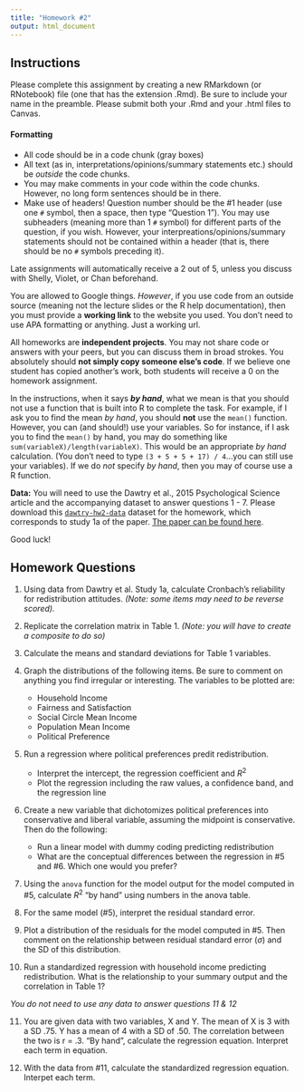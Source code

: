 ```yaml
---
title: "Homework #2"
output: html_document
---
```


## Instructions

Please complete this assignment by creating a new RMarkdown (or RNotebook) file (one that has the extension .Rmd). Be sure to include your name in the preamble. Please submit both your .Rmd and your .html files to Canvas.

#### Formatting

-   All code should be in a code chunk (gray boxes)
-   All text (as in, interpretations/opinions/summary statements etc.) should be *outside* the code chunks.
-   You may make comments in your code within the code chunks. However, no long form sentences should be in there.
-   Make use of headers! Question number should be the \#1 header (use one `#` symbol, then a space, then type "Question 1"). You may use subheaders (meaning more than 1 `#` symbol) for different parts of the question, if you wish. However, your interpreations/opinions/summary statements should not be contained within a header (that is, there should be no `#` symbols preceding it).

Late assignments will automatically receive a 2 out of 5, unless you discuss with Shelly, Violet, or Chan beforehand.

You are allowed to Google things. *However*, if you use code from an outside source (meaning not the lecture slides or the R help documentation), then you must provide a **working link** to the website you used. You don't need to use APA formatting or anything. Just a working url.

All homeworks are **independent projects**. You may not share code or answers with your peers, but you can discuss them in broad strokes. You absolutely should **not simply copy someone else's code**. If we believe one student has copied another's work, both students will receive a 0 on the homework assignment.

In the instructions, when it says ***by hand***, what we mean is that you should not use a function that is built into R to complete the task. For example, if I ask you to find the mean *by hand*, you should **not** use the `mean()` function. However, you can (and should!) use your variables. So for instance, if I ask you to find the `mean()` by hand, you may do something like `sum(variableX)/length(variableX)`. This would be an appropriate *by hand* calculation. (You don't need to type `(3 + 5 + 5 + 17) / 4`...you can still use your variables). If we do *not* specify *by hand*, then you may of course use a R function.

**Data:** You will need to use the Dawtry et al., 2015 Psychological Science article and the accompanying dataset to answer questions 1 - 7. Please download this [`dawtry-hw2-data`](dawtry-hw2-data.csv) dataset for the homework, which corresponds to study 1a of the paper. [The paper can be found here](../readings/Dawtry2015-PS.pdf).

Good luck!

## Homework Questions

1.  Using data from Dawtry et al. Study 1a, calculate Cronbach's reliability for redistribution attitudes. *(Note: some items may need to be reverse scored).*

2.  Replicate the correlation matrix in Table 1. *(Note: you will have to create a composite to do so)*

3.  Calculate the means and standard deviations for Table 1 variables.

4.  Graph the distributions of the following items. Be sure to comment on anything you find irregular or interesting. The variables to be plotted are:

    -   Household Income
    -   Fairness and Satisfaction
    -   Social Circle Mean Income
    -   Population Mean Income
    -   Political Preference

5.  Run a regression where political preferences predit redistribution.

    -   Interpret the intercept, the regression coefficient and $R^2$
    -   Plot the regression including the raw values, a confidence band, and the regression line

6.  Create a new variable that dichotomizes political preferences into conservative and liberal variable, assuming the midpoint is conservative. Then do the following:

    -   Run a linear model with dummy coding predicting redistribution
    -   What are the conceptual differences between the regression in \#5 and \#6. Which one would you prefer?

7.  Using the `anova` function for the model output for the model computed in \#5, calculate $R^2$ "by hand" using numbers in the anova table.

8.  For the same model (\#5), interpret the residual standard error.

9.  Plot a distribution of the residuals for the model computed in \#5. Then comment on the relationship between residual standard error ($\sigma$) and the SD of this distribution.

10. Run a standardized regression with household income predicting redistribution. What is the relationship to your summary output and the correlation in Table 1?

*You do not need to use any data to answer questions 11 & 12*

11. You are given data with two variables, X and Y. The mean of X is 3 with a SD .75. Y has a mean of 4 with a SD of .50. The correlation between the two is r = .3. "By hand", calculate the regression equation. Interpret each term in equation.

12. With the data from \#11, calculate the standardized regression equation. Interpet each term.
